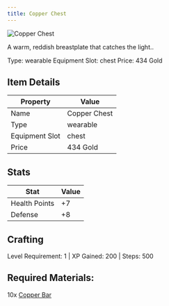 ```yaml
---
title: Copper Chest
---
```


<div className="flex items-start gap-6 mb-8">
  <div className="flex-shrink-0">
    <img src="/assets/resources/smithing/copper_chest.png" alt="Copper Chest" className="w-24 h-24 border rounded-lg" />
  </div>
  <div className="flex-1">
    <div className="space-y-2">
      <p className="text-lg text-muted-foreground">A warm, reddish breastplate that catches the light..</p>
      <div className="flex flex-wrap gap-4 text-sm">
        <span className="px-2 py-1 bg-green-100 dark:bg-green-900 rounded-md">
          Type: wearable
        </span>
        <span className="px-2 py-1 bg-purple-100 dark:bg-purple-900 rounded-md">
          Equipment Slot: chest
        </span>
        <span className="px-2 py-1 bg-yellow-100 dark:bg-yellow-900 rounded-md">
          Price: 434 Gold
        </span>
      </div>
    </div>
  </div>
</div>

## Item Details
| Property | Value |
|----------|-------|
| Name | Copper Chest |
| Type | wearable |
| Equipment Slot | chest |
| Price | 434 Gold |

## Stats
| Stat | Value |
|------|-------|
| Health Points | +7 |
| Defense | +8 |

## Crafting
Level Requirement: 1 | XP Gained: 200 | Steps: 500

## Required Materials:
10x [Copper Bar](/docs/resources/individual/copper_bar)

